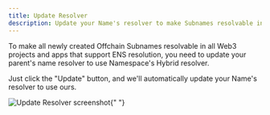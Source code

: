 ```yaml
---
title: Update Resolver
description: Update your Name's resolver to make Subnames resolvable in all ENS-supported apps.
---
```


To make all newly created Offchain Subnames resolvable in all Web3 projects and apps that support ENS resolution, you need to update your parent's name resolver to use Namespace's Hybrid resolver.

Just click the "Update" button, and we'll automatically update your Name's resolver to use ours.

<img src="/assets/update-resolver.png" alt="Update Resolver screenshot" />{" "}
